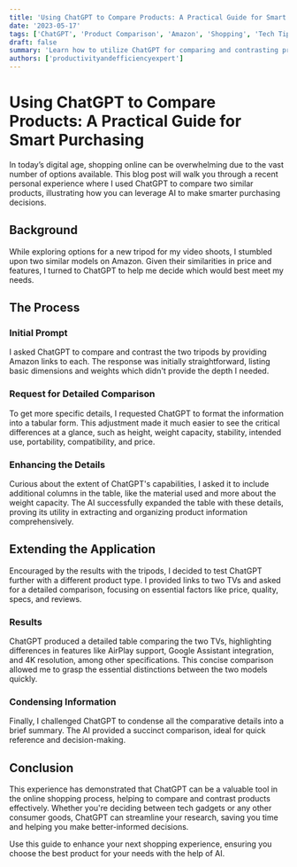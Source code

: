 ```yaml
---
title: 'Using ChatGPT to Compare Products: A Practical Guide for Smart Purchasing'
date: '2023-05-17'
tags: ['ChatGPT', 'Product Comparison', 'Amazon', 'Shopping', 'Tech Tips']
draft: false
summary: 'Learn how to utilize ChatGPT for comparing and contrasting products to make informed decisions. This guide provides a step-by-step example of how AI can help streamline the decision-making process when shopping online.'
authors: ['productivityandefficiencyexpert']
---
```


# Using ChatGPT to Compare Products: A Practical Guide for Smart Purchasing

In today’s digital age, shopping online can be overwhelming due to the vast number of options available. This blog post will walk you through a recent personal experience where I used ChatGPT to compare two similar products, illustrating how you can leverage AI to make smarter purchasing decisions.

## Background

While exploring options for a new tripod for my video shoots, I stumbled upon two similar models on Amazon. Given their similarities in price and features, I turned to ChatGPT to help me decide which would best meet my needs.

## The Process

### Initial Prompt

I asked ChatGPT to compare and contrast the two tripods by providing Amazon links to each. The response was initially straightforward, listing basic dimensions and weights which didn't provide the depth I needed.

### Request for Detailed Comparison

To get more specific details, I requested ChatGPT to format the information into a tabular form. This adjustment made it much easier to see the critical differences at a glance, such as height, weight capacity, stability, intended use, portability, compatibility, and price.

### Enhancing the Details

Curious about the extent of ChatGPT's capabilities, I asked it to include additional columns in the table, like the material used and more about the weight capacity. The AI successfully expanded the table with these details, proving its utility in extracting and organizing product information comprehensively.

## Extending the Application

Encouraged by the results with the tripods, I decided to test ChatGPT further with a different product type. I provided links to two TVs and asked for a detailed comparison, focusing on essential factors like price, quality, specs, and reviews.

### Results

ChatGPT produced a detailed table comparing the two TVs, highlighting differences in features like AirPlay support, Google Assistant integration, and 4K resolution, among other specifications. This concise comparison allowed me to grasp the essential distinctions between the two models quickly.

### Condensing Information

Finally, I challenged ChatGPT to condense all the comparative details into a brief summary. The AI provided a succinct comparison, ideal for quick reference and decision-making.

## Conclusion

This experience has demonstrated that ChatGPT can be a valuable tool in the online shopping process, helping to compare and contrast products effectively. Whether you're deciding between tech gadgets or any other consumer goods, ChatGPT can streamline your research, saving you time and helping you make better-informed decisions.

Use this guide to enhance your next shopping experience, ensuring you choose the best product for your needs with the help of AI.

